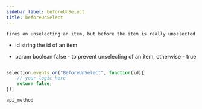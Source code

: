 ```yaml
---
sidebar_label: beforeUnSelect
title: beforeUnSelect
---
```



          


<Short>

	fires on unselecting an item, but before the item is really unselected


</Short>



- id		string		the id of an item


- param		boolean		false - to prevent unselecting of an item, otherwise - true

~~~js

selection.events.on("BeforeUnSelect", function(id){
    // your logic here
    return false;
});


~~~
	api_method

<Descr>





</Descr>

